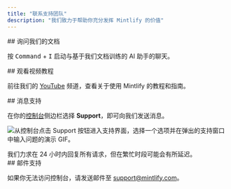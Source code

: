 ```yaml
---
title: "联系支持团队"
description: "我们致力于帮助你充分发挥 Mintlify 的价值"
---
```


<div id="ask-our-docs">
  ## 询问我们的文档
</div>

按 <kbd>Command</kbd> + <kbd>I</kbd> 启动与基于我们文档训练的 AI 助手的聊天。

<div id="watch-video-tutorials">
  ## 观看视频教程
</div>

前往我们的 [YouTube](https://www.youtube.com/@GetMintlify/videos) 频道，查看关于使用 Mintlify 的教程和指南。

<div id="message-support">
  ## 消息支持
</div>

在你的[控制台](https://dashboard.mintlify.com/)侧边栏选择 **Support**，即可向我们发送消息。

![从控制台点击 Support 按钮进入支持界面，选择一个选项并在弹出的支持窗口中输入问题的演示 GIF。](https://mintlify.s3.us-west-1.amazonaws.com/mintlify/images/support-flow.gif)

<Info>
我们力求在 24 小时内回复所有请求，但在繁忙时段可能会有所延迟。
</Info>

<div id="email-support">
  ## 邮件支持
</div>

如果你无法访问控制台，请发送邮件至 <a href="mailto:support@mintlify.com">support@mintlify.com</a>。